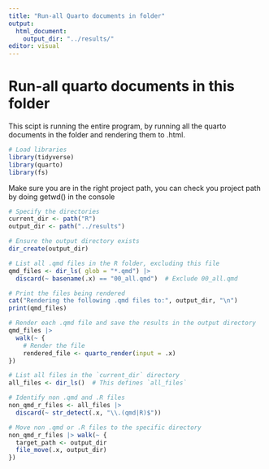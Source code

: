 ```yaml
---
title: "Run-all Quarto documents in folder"
output:
  html_document:
    output_dir: "../results/"
editor: visual
---
```


# Run-all quarto documents in this folder

This scipt is running the entire program, by running all the quarto documents in the folder and rendering them to .html.

```r
# Load libraries
library(tidyverse)
library(quarto)
library(fs)
```

Make sure you are in the right project path, you can check you project path by doing getwd() in the console

```r
# Specify the directories
current_dir <- path("R")
output_dir <- path("../results")

# Ensure the output directory exists
dir_create(output_dir)

# List all .qmd files in the R folder, excluding this file
qmd_files <- dir_ls( glob = "*.qmd") |>
  discard(~ basename(.x) == "00_all.qmd")  # Exclude 00_all.qmd

# Print the files being rendered
cat("Rendering the following .qmd files to:", output_dir, "\n")
print(qmd_files)

# Render each .qmd file and save the results in the output directory
qmd_files |>
  walk(~ {
    # Render the file
    rendered_file <- quarto_render(input = .x)
})
```

```r
# List all files in the `current_dir` directory
all_files <- dir_ls()  # This defines `all_files`

# Identify non .qmd and .R files
non_qmd_r_files <- all_files |>
  discard(~ str_detect(.x, "\\.(qmd|R)$"))

# Move non .qmd or .R files to the specific directory
non_qmd_r_files |> walk(~ {
  target_path <- output_dir
  file_move(.x, output_dir)
})
```
